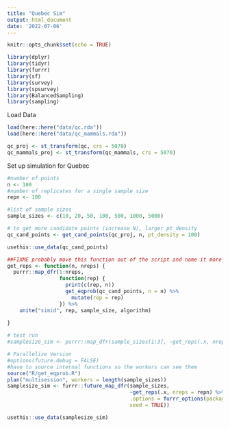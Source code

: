 ```yaml
---
title: "Quebec Sim"
output: html_document
date: '2022-07-06'
---
```


```r
knitr::opts_chunk$set(echo = TRUE)
```

```r
library(dplyr)
library(tidyr)
library(furrr)
library(sf)
library(survey)
library(spsurvey)
library(BalancedSampling)
library(sampling)
```

Load Data
```r
load(here::here("data/qc.rda"))
load(here::here("data/qc_mammals.rda"))

qc_proj <- st_transform(qc, crs = 5070)
qc_mammals_proj <- st_transform(qc_mammals, crs = 5070)
```

Set up simulation for Quebec
```r
#number of points
n <- 100
#number of replicates for a single sample size
repn <- 100

#list of sample sizes
sample_sizes <- c(10, 20, 50, 100, 500, 1000, 5000)

# to get more candidate points (increase N), larger pt_density 
qc_cand_points <- get_cand_points(qc_proj, n, pt_density = 100)

usethis::use_data(qc_cand_points)
```

```r
##FIXME probably move this function out of the script and name it more usefully
get_reps <- function(n, nreps) {
  purrr::map_dfr(1:nreps, 
                 function(rep) {
                   print(c(rep, n))
                   get_eqprob(qc_cand_points, n = n) %>% 
                     mutate(rep = rep)
                 }) %>% 
    unite("simid", rep, sample_size, algorithm)
                 
}

# test run
#samplesize_sim <- purrr::map_dfr(sample_sizes[1:3], ~get_reps(.x, nreps = repn) %>% mutate(sample_size = .x))

# Parallelize Version
#options(future.debug = FALSE)
#have to source internal functions so the workers can see them
source("R/get_eqprob.R")
plan("multisession", workers = length(sample_sizes))
samplesize_sim <- furrr::future_map_dfr(sample_sizes, 
                                        ~get_reps(.x, nreps = repn) %>% mutate(sample_size = .x),
                                        .options = furrr_options(packages = "monitoringSim",  
                                        seed = TRUE))

usethis::use_data(samplesize_sim)
```

